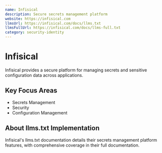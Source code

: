 ```yaml
---
name: Infisical
description: Secure secrets management platform
website: https://infisical.com
llmsUrl: https://infisical.com/docs/llms.txt
llmsFullUrl: https://infisical.com/docs/llms-full.txt
category: security-identity
---
```


# Infisical

Infisical provides a secure platform for managing secrets and sensitive configuration data across applications.

## Key Focus Areas

- Secrets Management
- Security
- Configuration Management

## About llms.txt Implementation

Infisical's llms.txt documentation details their secrets management platform features, with comprehensive coverage in their full documentation.
